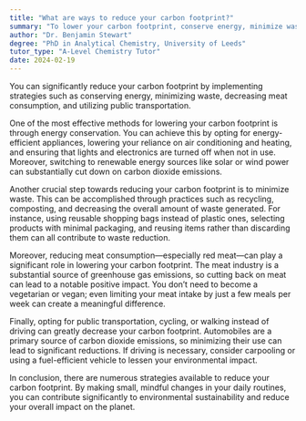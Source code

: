 ```yaml
---
title: "What are ways to reduce your carbon footprint?"
summary: "To lower your carbon footprint, conserve energy, minimize waste, eat less meat, and opt for public transportation."
author: "Dr. Benjamin Stewart"
degree: "PhD in Analytical Chemistry, University of Leeds"
tutor_type: "A-Level Chemistry Tutor"
date: 2024-02-19
---
```


You can significantly reduce your carbon footprint by implementing strategies such as conserving energy, minimizing waste, decreasing meat consumption, and utilizing public transportation.

One of the most effective methods for lowering your carbon footprint is through energy conservation. You can achieve this by opting for energy-efficient appliances, lowering your reliance on air conditioning and heating, and ensuring that lights and electronics are turned off when not in use. Moreover, switching to renewable energy sources like solar or wind power can substantially cut down on carbon dioxide emissions.

Another crucial step towards reducing your carbon footprint is to minimize waste. This can be accomplished through practices such as recycling, composting, and decreasing the overall amount of waste generated. For instance, using reusable shopping bags instead of plastic ones, selecting products with minimal packaging, and reusing items rather than discarding them can all contribute to waste reduction.

Moreover, reducing meat consumption—especially red meat—can play a significant role in lowering your carbon footprint. The meat industry is a substantial source of greenhouse gas emissions, so cutting back on meat can lead to a notable positive impact. You don’t need to become a vegetarian or vegan; even limiting your meat intake by just a few meals per week can create a meaningful difference.

Finally, opting for public transportation, cycling, or walking instead of driving can greatly decrease your carbon footprint. Automobiles are a primary source of carbon dioxide emissions, so minimizing their use can lead to significant reductions. If driving is necessary, consider carpooling or using a fuel-efficient vehicle to lessen your environmental impact.

In conclusion, there are numerous strategies available to reduce your carbon footprint. By making small, mindful changes in your daily routines, you can contribute significantly to environmental sustainability and reduce your overall impact on the planet.
    